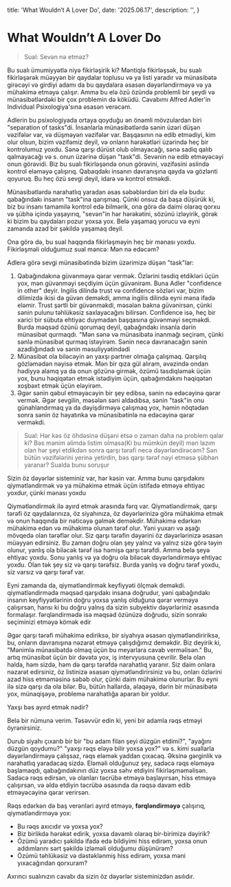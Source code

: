   title: 'What Wouldn’t A Lover Do',
  date: '2025.06.17',
  description: '',
}

# What Wouldn’t A Lover Do

> Sual: Sevən nə etməz?

Bu sualı ümumiyyətlə niyə fikirləşirik ki? Məntiqlə fikirləşsək, bu sualı fikirləşərək müəyyən bir qaydalar toplusu və ya listi yaradır və münasibətə girəcəyi və girdiyi adamı da bu qaydalara əsasən dəyərləndirməyə və ya mühakimə etməyə çalışır. Amma bu elə özü özündə problemli bir şeydi və münasibətlərdəki bir çox problemin də köküdü. Cavabımı Alfred Adler'in Individual Psixologiya'sına əsasən verəcəm.

Adlerin bu psixologiyada ortaya qoyduğu ən önəmli mövzulardan biri "separation of tasks"di. İnsanlarla münasibətlərdə sənin üzəri düşən vəzifələr var, və düşməyən vəzifələr var. Başqasının nə edib etmədiyi, kim olur olsun, bizim vəzifəmiz deyil, və onların hərəkətləri üzərində heç bir kontrolumuz yoxdu. Sənə qarşı dürüst olub olmayacağı, sənə sadiq qalıb qalmayacağı və s. onun üzərinə düşən "task"di. Sevənin nə edib etməyəcəyi onun görəvidi. Biz bu sualı fikirləşəndə onun görəvini, vəzifəsini əslində kontrol eləməyə çalışırıq. Qabaqdakı insanın davranışına qayda və gözlənti qoyuruq. Bu heç özü sevgi deyil, idarə və kontrol etməkdi. 

Münasibətlərdə narahatlıq yaradan əsas səbəblərdən biri də elə budu: qabağındakı insanın "task"ina qarışmaq. Çünki onsuz da başa düşürük ki, biz bu insanı tamamilə kontrol edə bilmərik, ona görə də daimi olaraq qorxu və şübhə içində yaşayırıq, "sevən"in hər hərəkətini, sözünü izləyirik, görək ki bizim bu qaydaları pozur yoxsa yox. Belə yaşamaq yorucu və eyni zamanda azad bir şəkildə yaşamaq deyil. 

Ona görə də, bu sual haqqında fikirləşməyin heç bir mənası yoxdu. Fikirləşməli olduğumuz sual məncə: Mən nə edəcəm? 

Adlerə görə sevgi münasibətində bizim üzərimizə düşən "task"lar:
1. Qabağındakına güvənməyə qərar vermək. Özlərini təsdiq etdikləri üçün yox, mən güvənməyi seçdiyim üçün güvənirəm. Buna Adler "confidence in other" deyir. Ingilis dilində trust və confidence sözləri var, bizim dilimizdə ikisi də güvən deməkdi, amma ingilis dilində eyni məna ifadə eləmir. Trust şərtli bir güvənməkdi, məsələn bakna güvənirsən, çünki sənin pulunu təhlükəsiz saxlayacağını bilirsən. Confidence isə, heç bir xarici bir sübuta ehtiyac duymadan başqasına güvənməyi seçməkdi. Burda məqsəd özünü qorumaq deyil, qabağındakı insanla dərin münasibət qurmaqdı. "Mən sənə və münasibətə inanmağı seçirəm, çünki sənlə münasibət qurmaq istəyirəm. Sənin necə davranacağın sənin azadlığındadı və sənin məsuliyyətindədi
2. Münasibət ola biləcəyin ən yaxşı partner olmağa çalışmaq. Qarşılıq gözləmədən nəyisə etmək. Mən bir qıza gül alıram, əvəzində ondan hədiyyə alamq ya da onun gözünə girmək, özümü təsdiqləmək üçün yox, bunu həqiqətən etmək istədiyim üçün, qabağımdakını həqiqətən xoşbəxt etmək üçün eləyirəm. 
3. Əgər sənin qəbul etməyəcəyin bir şey edibsə, sənin nə edəcəyinə qərar vermək. Əgər sevgilin, məsələn səni aldadıbsa, sənin "task"in onu günahlandırmaq ya da dəyişdirməyə çalışmaq yox, həmin nöqtədən sonra sənin öz həyatınka və münasibətinlə nə edəcəyinə qərar verməkdi.

> Sual: Hər kəs öz öhdəsinə düşəni etsə o zaman daha nə problem qalar ki? Bəs mənim əlimdə listim olmasa(Ki bu mümkün deyil) mən lazım olan hər şeyi etdikdən sonra qarşı tərəfi necə dəyərləndirəcəm? Sən bütün vəzifələrini yerinə yetirdin, bəs qarşı tərəf nəyi etməsə şübhən yaranar? Sualda bunu soruşur

Sizin öz dəyərlər sisteminiz var, hər kəsin var. Amma bunu qarşıdakını qiymətləndirmək və ya mühakimə etmək üçün istifadə etməyə ehtiyac yoxdur, çünki mənası yoxdu

Qiymətləndirmək ilə ayırd etmək arasında fərq var. Qiymətləndirmək, qarşı tərəfi öz qaydalarınıza, öz siyahınıza, öz dəyərlərinizə görə mühakimə etmək və onun haqqında bir nəticəyə gəlmək deməkdir. Mühakimə edərkən mühakimə edən və mühakimə olunan tərəf olur. Yəni yuxarı və aşağı mövqedə olan tərəflər olur. Siz qarşı tərəfin dəyərini öz dəyərlərinizə əsasən müəyyən edirsiniz. Bu zaman doğru olan şey yalnız və yalnız sizə görə təyin olunur, yanlış ola biləcək tərəf isə həmişə qarşı tərəfdi. Amma belə şeyə ehtiyac yoxdu. Sonu yanlış və ya doğru ola biləcək dəyərləndirməyə ehtiyac yoxdu. Olan tək şey siz və qarşı tərəfsiz. Burda yanlış və doğru tərəf yoxdu, siz varsız və qarşı tərəf var.

Eyni zamanda da, qiymətləndirmək keyfiyyəti ölçmək deməkdi. qiymətləndirmədə məqsəd qarşıdakı insana doğrudur, yəni qabağındakı insanın keyfiyyətlərinin doğru yoxsa yanlış olduğuna qərar verməyə çalışırsan, hansı ki bu doğru yalnış da sizin subyektiv dəyərləriniz əsasında formalaşır. fərqləndirmədə isə məqsəd özünüzə doğrudu, sizin sonrakı seçiminizi etməyə kömək edir

Əgər qarşı tərəfi mühakimə ediriksə, bir siyahıya əsasən qiymətləndiririksə, bu, onların davranışına nəzarət etməyə çalışdığımız deməkdir. Biz deyirik ki, "Mənimlə münasibətdə olmaq üçün bu meyarlara cavab verməlisən." Bu, artıq münasibət üçün bir dəvətə yox, iş intervyusuna çevrilir. Belə olan halda, həm sizdə, həm də qarşı tərəfdə narahatlıq yaranır. Siz daim onlara nəzarət edirsiniz, öz listinizə əsasən qiymətləndirirsiniz və bu, onları özlərini azad hiss etməməsinə səbəb olur, çünki daim mühakimə olunurlar. Bu eyni ilə sizə qarşı da ola bilər. Bu, bütün hallarda, əlaqəyə, dərin bir münasibətə yox, münaqişəyə, problemə narahatlığa aparan bir yoldur.

Yaxşı bəs ayırd etmək nədir?

Belə bir nümunə verim. Təsəvvür edin ki, yeni bir adamla rəqs etməyi öyrənirsiniz.

Durub siyahı çıxarıb bir bir "bu adam filan şeyi düzgün etdimi?", "ayağını düzgün qoydumu?" "yaxşı rəqs eləyə bilir yoxsa yox?" və s. kimi suallarla dəyərləndirməyə çalışsaz, rəqs eləmək yaddan çıxacaq. Əksinə gərginlik və narahatlıq yaradacaq sizdə. Eləməli olduğunuz şey, sadəcə rəqs eləməyə başlamaqdı, qabağındakının düz yoxsa səhv etdiyini fikirləşməməlisən. Sadəcə rəqs edirsən, və olanları təcrübə etməyə başlayırsan, hiss etməyə çalışırsan, və əldə etdiyin təcrübə əsasında da rəqsə davam edib etməyəcəyinə qərar verirsən. 

Rəqs edərkən də baş verənləri ayırd etməyə, **fərqləndirməyə** çalışırıq, qiymətləndirməyə yox:

- Bu rəqs axıcıdır və yoxsa yox?
- Biz birlikdə hərəkət edirik, yoxsa davamlı olaraq bir-birimizə dəyirik?
- Özümü yaradıcı şəkildə ifadə edə bildiyimi hiss edirəm, yoxsa onun addımlarını sərt şəkildə izləməli olduğumu düşünürəm?
- Özümü təhlükəsiz və dəstəklənmiş hiss edirəm, yoxsa məni yıxacağından qorxuram?

Axrıncı sualınızın cavabı da sizin öz dəyərlər sisteminizdən asılıdır.

